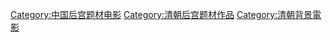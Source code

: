 [[Category:中国后宫题材电影|Category:中国后宫题材电影]]
[[Category:清朝后宫题材作品|Category:清朝后宫题材作品]]
[[Category:清朝背景電影|Category:清朝背景電影]]